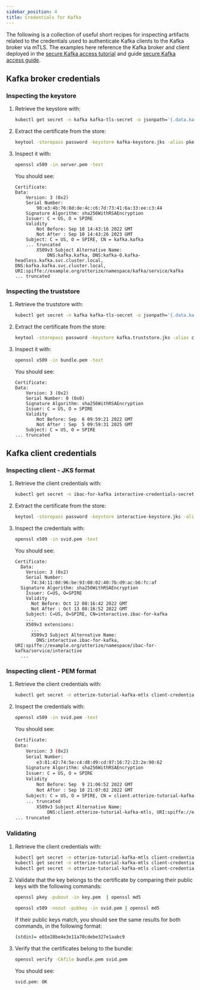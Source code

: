 ```yaml
---
sidebar_position: 4
title: Credentials for Kafka
---
```


The following is a collection of useful short recipes for inspecting artifacts related to the credentials
used to authenticate Kafka clients to the Kafka broker via mTLS.
The examples here reference the Kafka broker and client deployed in the
[secure Kafka access tutorial](/quick-tutorials/k8s-kafka-mtls) and guide [secure Kafka access guide](/guides/ibac-for-k8s-kafka).

## Kafka broker credentials
### Inspecting the keystore

1. Retrieve the keystore with:
    ```bash
    kubectl get secret -n kafka kafka-tls-secret -o jsonpath='{.data.kafka-keystore\.jks}' | base64 -d > kafka-keystore.jks
    ```
2. Extract the certificate from the store:
    ```bash
    keytool -storepass password -keystore kafka-keystore.jks -alias pkey -exportcert -rfc > server.pem
    ```
3. Inspect it with:
    ```bash
    openssl x509 -in server.pem -text
    ```
   You should see:
    ```
    Certificate:
    Data:
        Version: 3 (0x2)
        Serial Number:
            98:e3:4b:76:8d:de:4c:c6:7d:73:41:6a:33:ee:c3:44
        Signature Algorithm: sha256WithRSAEncryption
        Issuer: C = US, O = SPIRE
        Validity
            Not Before: Sep 10 14:43:16 2022 GMT
            Not After : Sep 10 14:43:26 2023 GMT
        Subject: C = US, O = SPIRE, CN = kafka.kafka
        ... truncated
            X509v3 Subject Alternative Name:
                DNS:kafka.kafka, DNS:kafka-0.kafka-headless.kafka.svc.cluster.local, DNS:kafka.kafka.svc.cluster.local, URI:spiffe://example.org/otterize/namespace/kafka/service/kafka 
   ... truncated
   ```

### Inspecting the truststore

1. Retrieve the truststore with:
    ```bash
    kubectl get secret -n kafka kafka-tls-secret -o jsonpath='{.data.kafka\.truststore\.jks}' | base64 -d > kafka.truststore.jks
    ```
2. Extract the certificate from the store:
    ```bash
    keytool -storepass password -keystore kafka.truststore.jks -alias ca-0 -exportcert -rfc > bundle.pem
    ```
3. Inspect it with:
    ```bash
    openssl x509 -in bundle.pem -text
    ```
   You should see:
    ```
   Certificate:
    Data:
        Version: 3 (0x2)
        Serial Number: 0 (0x0)
        Signature Algorithm: sha256WithRSAEncryption
        Issuer: C = US, O = SPIRE
        Validity
            Not Before: Sep  6 09:59:21 2022 GMT
            Not After : Sep  5 09:59:31 2025 GMT
        Subject: C = US, O = SPIRE
   ... truncated
   ```

## Kafka client credentials
### Inspecting client - JKS format

1. Retrieve the client credentials with:
    ```bash
    kubectl get secret -n ibac-for-kafka interactive-credentials-secret -o jsonpath='{.data.kafka\.keystore\.jks}' | base64 -d > interactive-keystore.jks
    ```
2. Extract the certificate from the store:
    ```bash
    keytool -storepass password -keystore interactive-keystore.jks -alias pkey -exportcert -rfc > svid.pem
    ```
3. Inspect the credentials with:
    ```bash
    openssl x509 -in svid.pem -text
    ```
    You should see:
    ```
    Certificate:
      Data:
        Version: 3 (0x2)
        Serial Number:
          74:34:11:0d:96:be:93:08:02:40:7b:d9:ac:b6:fc:af
      Signature Algorithm: sha256WithRSAEncryption
        Issuer: C=US, O=SPIRE
        Validity
          Not Before: Oct 12 08:16:42 2022 GMT
          Not After : Oct 13 08:16:52 2022 GMT
        Subject: C=US, O=SPIRE, CN=interactive.ibac-for-kafka
        ...
        X509v3 extensions:
          ...
          X509v3 Subject Alternative Name:
            DNS:interactive.ibac-for-kafka, URI:spiffe://example.org/otterize/namespace/ibac-for-kafka/service/interactive
      ...
    ```
### Inspecting client - PEM format

1. Retrieve the client credentials with:
    ```bash
    kubectl get secret -n otterize-tutorial-kafka-mtls client-credentials-secret -o jsonpath='{.data.svid\.pem}' | base64 -d > svid.pem
    ```
2. Inspect the credentials with:

   ```bash
   openssl x509 -in svid.pem -text
   ```

   You should see:

   ```bash
   Certificate:
   Data:
       Version: 3 (0x2)
       Serial Number:
           e3:81:42:74:5e:c4:d8:d9:cd:97:16:72:23:2e:90:62
       Signature Algorithm: sha256WithRSAEncryption
       Issuer: C = US, O = SPIRE
       Validity
           Not Before: Sep  9 21:06:52 2022 GMT
           Not After : Sep 10 21:07:02 2022 GMT
       Subject: C = US, O = SPIRE, CN = client.otterize-tutorial-kafka-mtls
       ... truncated
           X509v3 Subject Alternative Name:
               DNS:client.otterize-tutorial-kafka-mtls, URI:spiffe://example.org/otterize/namespace/otterize-tutorial-kafka-mtls/service/client
   ... truncated
   ```

### Validating

1. Retrieve the client credentials with:
   ```bash
   kubectl get secret -n otterize-tutorial-kafka-mtls client-credentials-secret -o jsonpath='{.data.svid\.pem}' | base64 -d > svid.pem
   kubectl get secret -n otterize-tutorial-kafka-mtls client-credentials-secret -o jsonpath='{.data.key\.pem}' | base64 -d > key.pem
   kubectl get secret -n otterize-tutorial-kafka-mtls client-credentials-secret -o jsonpath='{.data.bundle\.pem}' | base64 -d > bundle.pem
   ```
2. Validate that the key belongs to the certificate by comparing their public keys with the following commands:
   ```bash
   openssl pkey -pubout -in key.pem  | openssl md5
   ```
   ```bash
   openssl x509 -noout -pubkey -in svid.pem | openssl md5
   ```
   If their public keys match, you should see the same results for both commands, in the following format:
   ```bash
   (stdin)= e01e28be4e3e11a70cdebe327e1aabc9
   ```
3. Verify that the certificates belong to the bundle:
   ```bash
   openssl verify -CAfile bundle.pem svid.pem
   ```
   You should see:
   ```bash
   svid.pem: OK
   ```
